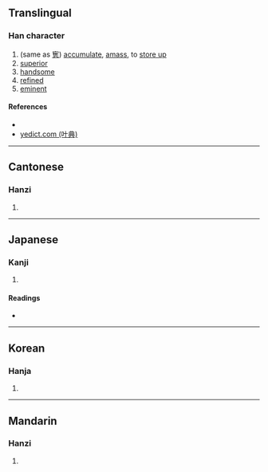 {{character info/new}}
==Translingual==

===Han character===
{{Han char|rn=40|rad=宀|as=13|sn=16|four=30227|canj=JOGS|ids=⿱宀雋}}

# (same as [[㝦]]) [[accumulate]], [[amass]], to [[store up]]
# [[superior]]
# [[handsome]]
# [[refined]]
# [[eminent]]

====References====
* {{Han ref|kx=0292.160|dkj=07343|dj=0579.040|hdz=20954.010|uh=5BEF|ud=23535|bh=E95D|bd=59741}}
* [http://yedict.com/htm/5B/5BEF.htm yedict.com (叶典)]

----

==Cantonese==

===Hanzi===
{{yue-hanzi|jyut=[[zeon3]]|y=jeun3}}

# {{defn|lang=yue|sort=宀13}}

----

==Japanese==

===Kanji===
{{ja-kanji|grade=|rs=宀13}}

# {{defn|lang=ja|sort=宀13}}

====Readings====
* {{ja-readings|on=[[しゅん]] (shun)|kun=[[あつめる]] (atsumeru), [[あつまる]] (atsumaru), [[すぐれる]] (sugureru)}}

----

==Korean==

===Hanja===
{{ko-hanja|hangeul=준|rv=jun|mr=chun}}

# {{defn|lang=ko|sort=宀13}}

----

==Mandarin==

===Hanzi===
{{cmn-hanzi|pin=[[jùn]] ([[jun4]])|wg=chün<sup>4</sup>}}

# {{defn|lang=cmn|sort=宀13}}